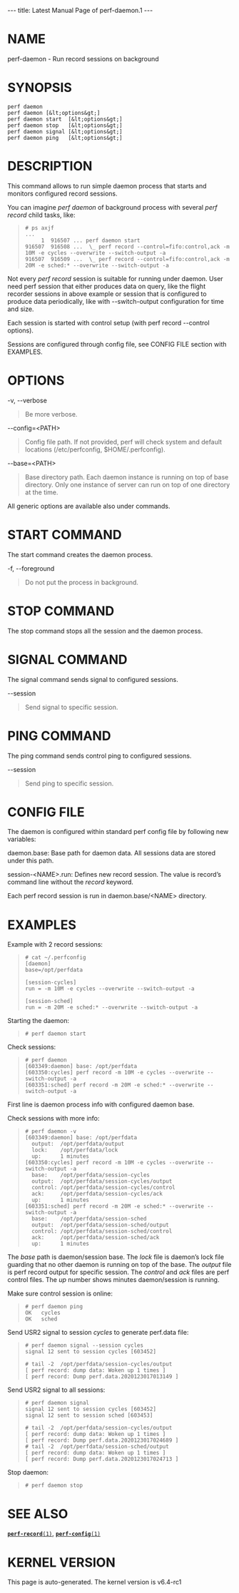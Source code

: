 ---
title: Latest Manual Page of perf-daemon.1
---


= NAME =

perf-daemon - Run record sessions on background

= SYNOPSIS =

<pre>perf daemon
perf daemon [&lt;options&gt;]
perf daemon start  [&lt;options&gt;]
perf daemon stop   [&lt;options&gt;]
perf daemon signal [&lt;options&gt;]
perf daemon ping   [&lt;options&gt;]</pre>
= DESCRIPTION =

This command allows to run simple daemon process that starts and monitors configured record sessions.

You can imagine ''perf daemon'' of background process with several ''perf record'' child tasks, like:

<blockquote><pre># ps axjf
...
     1  916507 ... perf daemon start
916507  916508 ...  \_ perf record --control=fifo:control,ack -m 10M -e cycles --overwrite --switch-output -a
916507  916509 ...  \_ perf record --control=fifo:control,ack -m 20M -e sched:* --overwrite --switch-output -a</pre></blockquote>
Not every ''perf record'' session is suitable for running under daemon. User need perf session that either produces data on query, like the flight recorder sessions in above example or session that is configured to produce data periodically, like with --switch-output configuration for time and size.

Each session is started with control setup (with perf record --control options).

Sessions are configured through config file, see CONFIG FILE section with EXAMPLES.

= OPTIONS =

-v, --verbose

<blockquote>Be more verbose.
</blockquote>
--config=&lt;PATH&gt;

<blockquote>Config file path. If not provided, perf will check system and default locations (/etc/perfconfig, $HOME/.perfconfig).
</blockquote>
--base=&lt;PATH&gt;

<blockquote>Base directory path. Each daemon instance is running on top of base directory. Only one instance of server can run on top of one directory at the time.
</blockquote>
All generic options are available also under commands.

= START COMMAND =

The start command creates the daemon process.

-f, --foreground

<blockquote>Do not put the process in background.
</blockquote>
= STOP COMMAND =

The stop command stops all the session and the daemon process.

= SIGNAL COMMAND =

The signal command sends signal to configured sessions.

--session

<blockquote>Send signal to specific session.
</blockquote>
= PING COMMAND =

The ping command sends control ping to configured sessions.

--session

<blockquote>Send ping to specific session.
</blockquote>
= CONFIG FILE =

The daemon is configured within standard perf config file by following new variables:

daemon.base: Base path for daemon data. All sessions data are stored under this path.

session-&lt;NAME&gt;.run: Defines new record session. The value is record’s command line without the ''record'' keyword.

Each perf record session is run in daemon.base/&lt;NAME&gt; directory.

= EXAMPLES =

Example with 2 record sessions:

<blockquote><pre># cat ~/.perfconfig
[daemon]
base=/opt/perfdata

[session-cycles]
run = -m 10M -e cycles --overwrite --switch-output -a

[session-sched]
run = -m 20M -e sched:* --overwrite --switch-output -a</pre></blockquote>
Starting the daemon:

<blockquote><pre># perf daemon start</pre></blockquote>
Check sessions:

<blockquote><pre># perf daemon
[603349:daemon] base: /opt/perfdata
[603350:cycles] perf record -m 10M -e cycles --overwrite --switch-output -a
[603351:sched] perf record -m 20M -e sched:* --overwrite --switch-output -a</pre></blockquote>
First line is daemon process info with configured daemon base.

Check sessions with more info:

<blockquote><pre># perf daemon -v
[603349:daemon] base: /opt/perfdata
  output:  /opt/perfdata/output
  lock:    /opt/perfdata/lock
  up:      1 minutes
[603350:cycles] perf record -m 10M -e cycles --overwrite --switch-output -a
  base:    /opt/perfdata/session-cycles
  output:  /opt/perfdata/session-cycles/output
  control: /opt/perfdata/session-cycles/control
  ack:     /opt/perfdata/session-cycles/ack
  up:      1 minutes
[603351:sched] perf record -m 20M -e sched:* --overwrite --switch-output -a
  base:    /opt/perfdata/session-sched
  output:  /opt/perfdata/session-sched/output
  control: /opt/perfdata/session-sched/control
  ack:     /opt/perfdata/session-sched/ack
  up:      1 minutes</pre></blockquote>
The ''base'' path is daemon/session base. The ''lock'' file is daemon’s lock file guarding that no other daemon is running on top of the base. The ''output'' file is perf record output for specific session. The ''control'' and ''ack'' files are perf control files. The ''up'' number shows minutes daemon/session is running.

Make sure control session is online:

<blockquote><pre># perf daemon ping
OK   cycles
OK   sched</pre></blockquote>
Send USR2 signal to session ''cycles'' to generate perf.data file:

<blockquote><pre># perf daemon signal --session cycles
signal 12 sent to session cycles [603452]

# tail -2  /opt/perfdata/session-cycles/output
[ perf record: dump data: Woken up 1 times ]
[ perf record: Dump perf.data.2020123017013149 ]</pre></blockquote>
Send USR2 signal to all sessions:

<blockquote><pre># perf daemon signal
signal 12 sent to session cycles [603452]
signal 12 sent to session sched [603453]

# tail -2  /opt/perfdata/session-cycles/output
[ perf record: dump data: Woken up 1 times ]
[ perf record: Dump perf.data.2020123017024689 ]
# tail -2  /opt/perfdata/session-sched/output
[ perf record: dump data: Woken up 1 times ]
[ perf record: Dump perf.data.2020123017024713 ]</pre></blockquote>
Stop daemon:

<blockquote><pre># perf daemon stop</pre></blockquote>
= SEE ALSO =

[[Latest Manual Page of perf-record.1|<tt>'''perf-record'''(1)</tt>]], [[Latest Manual Page of perf-config.1|<tt>'''perf-config'''(1)</tt>]]


= KERNEL VERSION =

This page is auto-generated.  The kernel version is v6.4-rc1